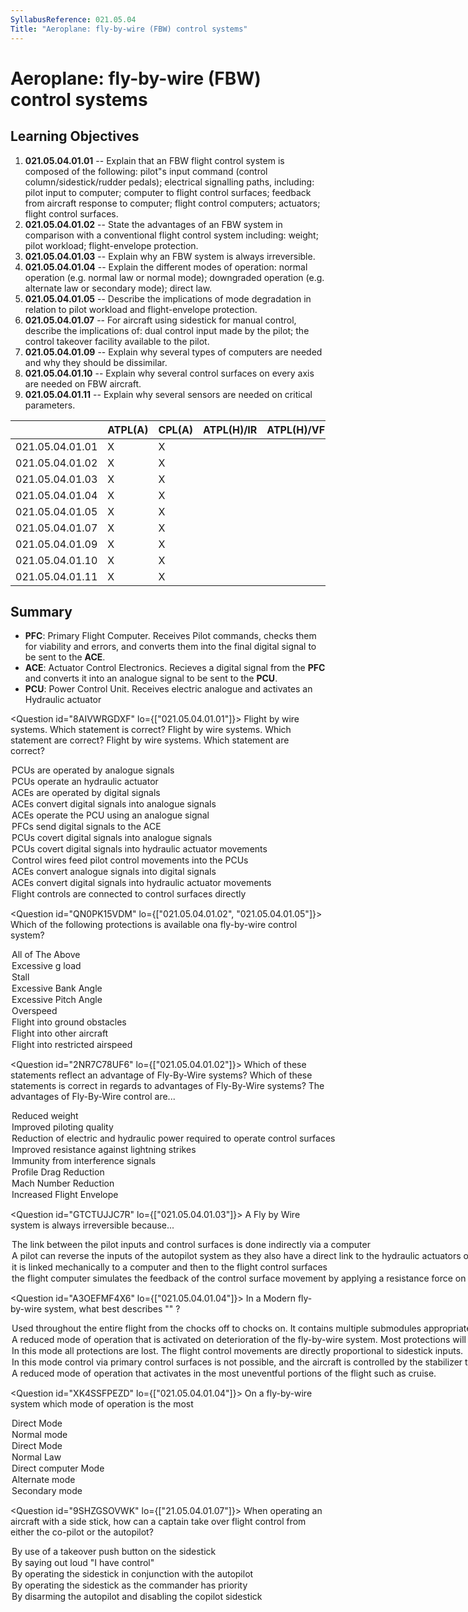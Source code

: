 ```yaml
---
SyllabusReference: 021.05.04
Title: "Aeroplane: fly-by-wire (FBW) control systems"
---
```


# Aeroplane: fly-by-wire (FBW) control systems

## Learning Objectives

1.  **021.05.04.01.01** -- Explain that an FBW flight control system is composed
    of the following: pilot"s input command (control column/sidestick/rudder
    pedals); electrical signalling paths, including: pilot input to computer;
    computer to flight control surfaces; feedback from aircraft response to
    computer; flight control computers; actuators; flight control surfaces.
2.  **021.05.04.01.02** -- State the advantages of an FBW system in comparison
    with a conventional flight control system including: weight; pilot workload;
    flight-envelope protection.
3.  **021.05.04.01.03** -- Explain why an FBW system is always irreversible.
4.  **021.05.04.01.04** -- Explain the different modes of operation: normal
    operation (e.g. normal law or normal mode); downgraded operation (e.g.
    alternate law or secondary mode); direct law.
5.  **021.05.04.01.05** -- Describe the implications of mode degradation in
    relation to pilot workload and flight-envelope protection.
6.  **021.05.04.01.07** -- For aircraft using sidestick for manual control,
    describe the implications of: dual control input made by the pilot; the
    control takeover facility available to the pilot.
7.  **021.05.04.01.09** -- Explain why several types of computers are needed and
    why they should be dissimilar.
8.  **021.05.04.01.10** -- Explain why several control surfaces on every axis are
    needed on FBW aircraft.
9.  **021.05.04.01.11** -- Explain why several sensors are needed on critical
    parameters.

|                 | ATPL(A) | CPL(A) | ATPL(H)/IR | ATPL(H)/VFR | CPL(H) | IR  | CBIR(A) |
| --------------- | ------- | ------ | ---------- | ----------- | ------ | --- | ------- |
| 021.05.04.01.01 | X       | X      |            |             |        |     |         |
| 021.05.04.01.02 | X       | X      |            |             |        |     |         |
| 021.05.04.01.03 | X       | X      |            |             |        |     |         |
| 021.05.04.01.04 | X       | X      |            |             |        |     |         |
| 021.05.04.01.05 | X       | X      |            |             |        |     |         |
| 021.05.04.01.07 | X       | X      |            |             |        |     |         |
| 021.05.04.01.09 | X       | X      |            |             |        |     |         |
| 021.05.04.01.10 | X       | X      |            |             |        |     |         |
| 021.05.04.01.11 | X       | X      |            |             |        |     |         |

## Summary

- **PFC**: Primary Flight Computer. Receives Pilot commands, checks them for
  viability and errors, and converts them into the final digital signal to be
  sent to the **ACE**.
- **ACE**: Actuator Control Electronics. Recieves a digital signal from the
  **PFC** and converts it into an analogue signal to be sent to the **PCU**.
- **PCU**: Power Control Unit. Receives electric analogue and activates an
  Hydraulic actuator

<Question id="8AIVWRGDXF" lo={["021.05.04.01.01"]}>
  <Text variant="oneCorrect">
    Flight by wire systems. Which statement is correct?
  </Text>
<Text variant="oneTwo">
  Flight by wire systems. Which statement are correct?
</Text>
<Text variant="multipleCorrect" select={5}>
  Flight by wire systems. Which statement are correct?
</Text>
<Option subject={[[]]}>PCUs are operated by analogue signals</Option>
<Option subject={[[]]}>PCUs operate an hydraulic actuator</Option>
<Option subject={[[]]}>ACEs are operated by digital signals</Option>
<Option subject={[[]]}>
  ACEs convert digital signals into analogue signals
</Option>
<Option subject={[[]]}>ACEs operate the PCU using an analogue signal</Option>
<Option subject={[[]]}>PFCs send digital signals to the ACE</Option>
<Option>PCUs covert digital signals into analogue signals</Option>
<Option>PCUs covert digital signals into hydraulic actuator movements</Option>
<Option>Control wires feed pilot control movements into the PCUs</Option>
<Option>ACEs convert analogue signals into digital signals</Option>
<Option>ACEs convert digital signals into hydraulic actuator movements</Option>

  <Option>Flight controls are connected to control surfaces directly</Option>
</Question>

<Question id="QN0PK15VDM" lo={["021.05.04.01.02", "021.05.04.01.05"]}>
  <Text variant="oneCorrect">
    Which of the following protections is available ona fly-by-wire control
    system?
  </Text>
<Option super correct>
  All of The Above
</Option>

  <Option correct>Excessive g load</Option>
  <Option correct>Stall</Option>
  <Option correct>Excessive Bank Angle</Option>
  <Option correct>Excessive Pitch Angle</Option>
  <Option correct>Overspeed</Option>
  <Option>Flight into ground obstacles</Option>
  <Option>Flight into other aircraft</Option>
  <Option>Flight into restricted airspeed</Option>
</Question>

<Question id="2NR7C78UF6" lo={["021.05.04.01.02"]}>
  <Text variant="oneCorrect">
    Which of these statements reflect an advantage of Fly-By-Wire systems?
  </Text>
<Text variant="oneTwo">
  Which of these statements is correct in regards to advantages of Fly-By-Wire
  systems?
</Text>
<Text variant="multipleCorrect" select={5}>
  The advantages of Fly-By-Wire control are...
</Text>
<Option subject={[[]]}>Reduced weight</Option>
<Option subject={[[]]}>Improved piloting quality</Option>
<Option>
  Reduction of electric and hydraulic power required to operate control surfaces
</Option>

  <Option>Improved resistance against lightning strikes</Option>
  <Option>Immunity from interference signals</Option>
  <Option>Profile Drag Reduction</Option>
  <Option subject={[[]]}>Mach Number Reduction</Option>
  <Option subject={[[]]}>Increased Flight Envelope</Option>
</Question>

<Question id="GTCTUJJC7R" lo={["021.05.04.01.03"]}>
  <Text variant="oneCorrect">
    A Fly by Wire system is always irreversible because...
  </Text>
<Option correct>
  The link between the pilot inputs and control surfaces is done indirectly via
  a computer
</Option>
<Option>
  A pilot can reverse the inputs of the autopilot system as they also have a
  direct link to the hydraulic actuators of the control surfaces
</Option>
<Option>
  it is linked mechanically to a computer and then to the flight control
  surfaces
</Option>

  <Option>
    the flight computer simulates the feedback of the control surface movement
    by applying a resistance force on the sidestick
  </Option>
</Question>

<Question id="A3OEFMF4X6" lo={["021.05.04.01.04"]}>
  <Text variant="oneCorrect">
    In a Modern fly-by-wire system, what best describes "<Subject />" ?
  </Text>
<Option
  subject={[["Normal Law"], ["Normal mode"]]}
  why="Normal Mode is the Boeing equivalent to Airbus' Normal Law"
>
  Used throughout the entire flight from the chocks off to chocks on. It
  contains multiple submodules appropriate to each phase of flight that
  transition between each other automatically.
</Option>
<Option
  subject={[["Alternate Law"], ["Secondary Mode"]]}
  why="Secondary Mode is the Boeing equivalent to Airbus' Alternate Law"
>
  A reduced mode of operation that is activated on deterioration of the
  fly-by-wire system. Most protections will remain active, while some will be
  replaced by warnings to the pilot.
</Option>
<Option
  subject={[["Direct Law"]]}
  why="This is an 'airbus only' mode. NOTE: this is not part of the LO's"
>
  In this mode all protections are lost. The flight control movements are
  directly proportional to sidestick inputs.
</Option>
<Option
  subject={[["Mechanical Backup"]]}
  why="This is an 'airbus only' mode. NOTE: this is not part of the LO's"
>
  In this mode control via primary control surfaces is not possible, and the
  aircraft is controlled by the stabilizer trim system and rudder pedals only.
</Option>

  <Option why="No such a thing exists">
    A reduced mode of operation that activates in the most uneventful portions
    of the flight such as cruise.
  </Option>
</Question>

<Question id="XK4SSFPEZD" lo={["021.05.04.01.04"]}>
  <Text variant="oneCorrect">
    On a fly-by-wire system which mode of operation is the most <Subject />
  </Text>

  <Option subject={[["basic"]]}>Direct Mode</Option>
  <Option subject={[["complete"]]}>Normal mode</Option>
  <Option subject={[["basic"]]}>Direct Mode</Option>
  <Option subject={[["complete"]]}>Normal Law</Option>
  <Option>Direct computer Mode</Option>
  <Option>Alternate mode</Option>
  <Option>Secondary mode</Option>
</Question>

<Question id="9SHZGSOVWK" lo={["21.05.04.01.07"]}>
  <Text variant="oneCorrect">
    When operating an aircraft with a side stick, how can a captain take over
    flight control from either the co-pilot or the autopilot?
  </Text>
<Option subject={[[]]}>
  By use of a takeover push button on the sidestick
</Option>
<Option>By saying out loud "I have control"</Option>
<Option>By operating the sidestick in conjunction with the autopilot</Option>
<Option>By operating the sidestick as the commander has priority</Option>

  <Option>
    By disarming the autopilot and disabling the copilot sidestick
  </Option>
</Question>
